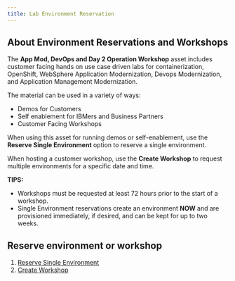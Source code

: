```yaml
---
title: Lab Environment Reservation
---
```


## About Environment Reservations and Workshops

The **App Mod, DevOps and Day 2 Operation Workshop** asset includes customer facing hands on use case driven labs for containerization, OpenShift, WebSphere Application Modernization, Devops Modernization, and Application Management Modernization. 

The material can be used in a variety of ways: 

  * Demos for Customers 
  * Self enablement for IBMers and Business Partners
  * Customer Facing Workshops 
  
When using this asset for running demos or self-enablement, use the **Reserve Single Environment** option to reserve a single environment. 
  
When hosting a customer workshop, use the **Create Workshop** to request multiple environments for a specific date and time.
  
**TIPS:** 
  
  * Workshops must be requested at least 72 hours prior to the start of a workshop.  
  * Single Environment reservations create an environment **NOW** and are provisioned immediately, if desired, and can be kept for up to two weeks. 
	

## Reserve environment or workshop	
	
1. [Reserve Single Environment](/labs/env-reservation/reserve-environment/)
2. [Create Workshop](/labs/env-reservation/reserve-workshop/)
